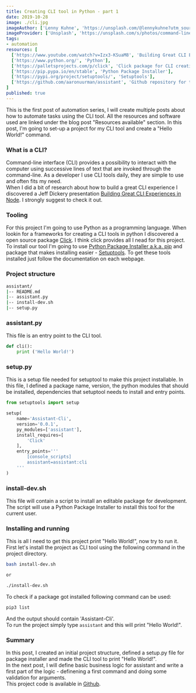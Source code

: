 ```yaml
---
title: Creating CLI tool in Python - part 1
date: 2019-10-28
image: ./cli.jpg
imageAuthor: ['Lenny Kuhne', 'https://unsplash.com/@lennykuhne?utm_source=unsplash&utm_medium=referral&utm_content=creditCopyText']
imageProvider: ['Unsplash', 'https://unsplash.com/s/photos/command-line?utm_source=unsplash&utm_medium=referral&utm_content=creditCopyText']
tags: 
- automation
resources: [
  ['https://www.youtube.com/watch?v=Izx3-KSuaM8', 'Building Great CLI Experiences in Node - Jeff Dickey, Heroku'],
  ['https://www.python.org/', 'Python'],
  ['https://palletsprojects.com/p/click', 'Click package for CLI creation'],
  ['https://pip.pypa.io/en/stable', 'Python Package Installer'],
  ['https://pypi.org/project/setuptools/', 'Setuptools'],
  ['https://github.com/aaronuurman/assistant', 'Github repository for this post series']
]
published: true
---
```


This is the first post of automation series, I will create multiple posts about how to automate tasks using the CLI tool. All the resources and software used are linked under the blog post "Resources available" section. In this post, I'm going to set-up a project for my CLI tool and create a "Hello World!" command.

### What is a CLI?
Command-line interface (CLI) provides a possibility to interact with the computer using successive lines of text that are invoked through the command-line.
As a developer I use CLI tools daily, they are simple to use and often fits my need.<br />
When I did a bit of research about how to build a great CLI experience I discovered a Jeff Dickery presentation <a href="https://www.youtube.com/watch?v=Izx3-KSuaM8" target='blank'>Building Great CLI Experiences in Node</a>. I strongly suggest to check it out.

### Tooling
For this project I'm going to use Python as a programming language. When lookin for
a frameworks for creating a CLI tools in python I discovered a open source package 
 <a href="https://palletsprojects.com/p/click/" target='blank'>Click</a>. I think click provides all I nead for this project.<br />
 To install our tool I'm going to use <a href="https://pip.pypa.io/en/stable/" target='blank'>Python Package Installer a.k.a. pip</a> and package that makes installing easier - <a href="https://pypi.org/project/setuptools/" target='blank'>Setuptools</a>.
 To get these tools installed just follow the documentation on each webpage.

 ### Project structure

```bash
assistant/
|-- README.md
|-- assistant.py
|-- install-dev.sh
|-- setup.py
```

### assistant.py
This file is an entry point to the CLI tool.

```python
def cli():
    print ('Hello World!')
```

### setup.py
This is a setup file needed for setuptool to make this project installable.
In this file, I defined a package name, version, the python modules that should be installed, dependencies that setuptool needs to install and entry points.
```python
from setuptools import setup

setup(
    name='Assistant-Cli',
    version='0.0.1',
    py_modules=['assistant'],
    install_requires=[
        'Click'
    ],
    entry_points='''
        [console_scripts]
        assistant=assistant:cli
    '''
)
```

### install-dev.sh
This file will contain a script to install an editable package for development.
The script will use a Python Package Installer to install this tool for the current user.

### Installing and running
This is all I need to get this project print "Hello World!", now try to run it.<br />
First let's install the project as CLI tool using the following command in the project directory.
```bash
bash install-dev.sh

or

./install-dev.sh
```

To check if a package got installed following command can be used:
```bash
pip3 list
```
And the output should contain 'Assistant-Cli'.<br />
To run the project simply type ```assistant``` and this will print "Hello World!".

### Summary
In this post, I created an initial project structure, defined a setup.py file for package installer and made the CLI tool to print "Hello World!".<br />
In the next post, I will define basic business logic for assistant and write a first part of the logic - definening a first command and doing some validation for arguments.<br />
This project code is available in <a href="https://github.com/aaronuurman/assistant" target='blank'>Github</a>.
